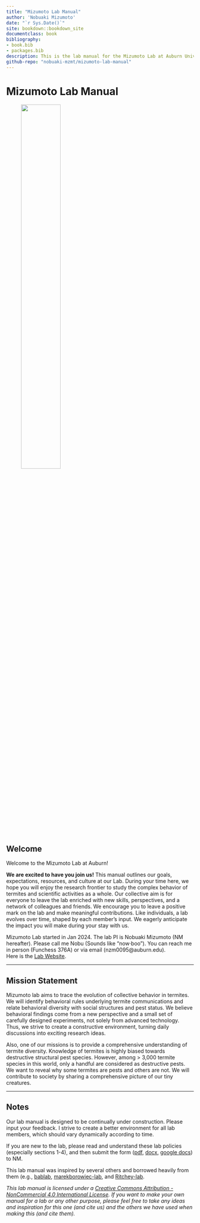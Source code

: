 ```yaml
--- 
title: "Mizumoto Lab Manual"
author: 'Nobuaki Mizumoto'
date: "`r Sys.Date()`"
site: bookdown::bookdown_site
documentclass: book
bibliography:
- book.bib
- packages.bib
description: This is the lab manual for the Mizumoto Lab at Auburn University.
github-repo: "nobuaki-mzmt/mizumoto-lab-manual"
---
```


# Mizumoto Lab Manual
 
![<!--- Mizumoto Lab Logo --->](images/icon.png){width=50% height=50%}
 
## Welcome

Welcome to the Mizumoto Lab at Auburn! 

**We are excited to have you join us!** This manual outlines our goals, expectations, resources, and culture at our Lab. During your time here, we hope you will enjoy the research frontier to study the complex behavior of termites and scientific activities as a whole. Our collective aim is for everyone to leave the lab enriched with new skills, perspectives, and a network of colleagues and friends. We encourage you to leave a positive mark on the lab and make meaningful contributions. Like individuals, a lab evolves over time, shaped by each member's input. We eagerly anticipate the impact you will make during your stay with us.  

Mizumoto Lab started in Jan 2024. The lab PI is Nobuaki Mizumoto (NM hereafter). Please call me Nobu (Sounds like "now·boo"). You can reach me in person (Funchess 376A) or via email (nzm0095@auburn.edu).  
Here is the [Lab Website](https://mizumoto-lab.com/).

----------

## Mission Statement

Mizumoto lab aims to trace the evolution of collective behavior in termites. We will identify behavioral rules underlying termite communications and relate behavioral diversity with social structures and pest status. We believe behavioral findings come from a new perspective and a small set of carefully designed experiments, not solely from advanced technology. Thus, we strive to create a constructive environment, turning daily discussions into exciting research ideas.  
  
Also, one of our missions is to provide a comprehensive understanding of termite diversity. Knowledge of termites is highly biased towards destructive structural pest species. However, among > 3,000 termite species in this world, only a handful are considered as destructive pests. We want to reveal why some termites are pests and others are not. We will contribute to society by sharing a comprehensive picture of our tiny creatures.

----------

## Notes
Our lab manual is designed to be continually under construction. Please input your feedback. I strive to create a better environment for all lab members, which should vary dynamically according to time.  
  
If you are new to the lab, please read and understand these lab policies (especially sections 1-4), and then submit the form ([pdf](https://github.com/nobuaki-mzmt/mizumoto-lab-manual/blob/main/sign_form.pdf), [docx](https://github.com/nobuaki-mzmt/mizumoto-lab-manual/blob/main/sign_form.docx), [google docs](https://docs.google.com/document/d/1BlF2w8JlpkbUV5o1kX86Fo4dSxipH7yStc1RrsWkzVE/edit?usp=sharing)) to NM.  
  
This lab manual was inspired by several others and borrowed heavily from them (e.g., 
[bablab](https://github.com/bablab/lab_manual), [marekborowiec-lab](https://github.com/marekborowiec/lab-wiki.wiki.git), 
and 
[Ritchey-lab](https://github.com/memobc/memolab-manual).  
    
*This lab manual is licensed under a [Creative Commons Attribution - NonCommercial 4.0 International License](https://creativecommons.org/licenses/by-nc/4.0/). If you want to make your own manual for a lab or any other purpose, please feel free to take any ideas and inspiration for this one (and cite us) and the others we have used when making this (and cite them).*

